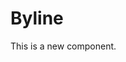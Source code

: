 

<Meta
  title="Partials/Byline"
/>

# Byline

This is a new component.

<Canvas>
  <Story name="Byline">
    <Byline
      authors={[
        {
          id: 156,
          firstName: "Kevin",
          lastName: "Pang",
          image: {
            altText: "Kevin Pang",
            url: "https://res.cloudinary.com/hksqkdlah/image/upload/c_fill,dpr_2.0,f_auto,fl_lossy.progressive.strip_profile,g_faces:auto,q_auto:low/AKO%20Articles/Author_Headshots/staff_kevin_pang",
          },
          inactive: false,
        },
        {
          id: 156,
          firstName: "Kevin",
          lastName: "Pang",
          image: {
            altText: "Kevin Pang",
            url: "https://res.cloudinary.com/hksqkdlah/image/upload/c_fill,dpr_2.0,f_auto,fl_lossy.progressive.strip_profile,g_faces:auto,q_auto:low/AKO%20Articles/Author_Headshots/staff_kevin_pang",
          },
          inactive: false,
        },
        {
          id: 156,
          firstName: "Kevin",
          lastName: "Pang",
          image: {
            altText: "Kevin Pang",
            url: "https://res.cloudinary.com/hksqkdlah/image/upload/c_fill,dpr_2.0,f_auto,fl_lossy.progressive.strip_profile,g_faces:auto,q_auto:low/AKO%20Articles/Author_Headshots/staff_kevin_pang",
          },
          inactive: false,
        },
        {
          id: 156,
          firstName: "Kevin",
          lastName: "Pang",
          image: {
            altText: "Kevin Pang",
            url: "https://res.cloudinary.com/hksqkdlah/image/upload/c_fill,dpr_2.0,f_auto,fl_lossy.progressive.strip_profile,g_faces:auto,q_auto:low/AKO%20Articles/Author_Headshots/staff_kevin_pang",
          },
          inactive: false,
        },
      ]}
    />
  </Story>
</Canvas>